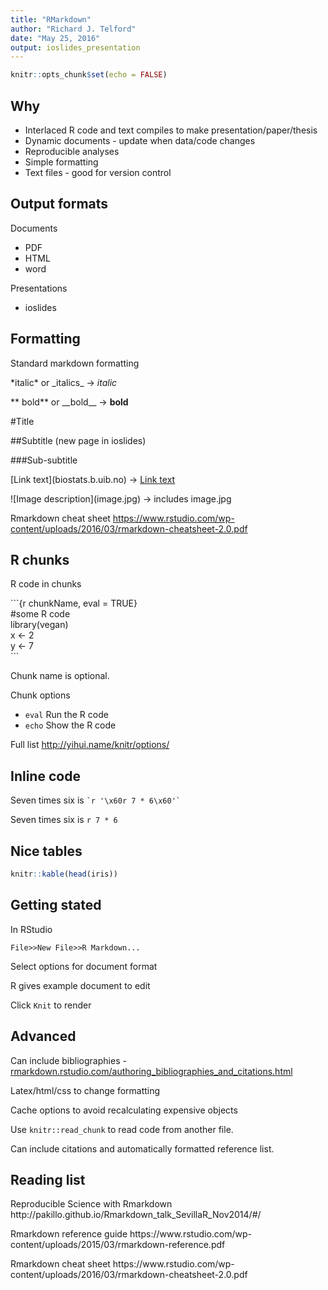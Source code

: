 ```yaml
---
title: "RMarkdown"
author: "Richard J. Telford"
date: "May 25, 2016"
output: ioslides_presentation
---
```


```r
knitr::opts_chunk$set(echo = FALSE)
```
## Why

 - Interlaced R code and text compiles to make presentation/paper/thesis 
 - Dynamic documents - update when data/code changes
 - Reproducible analyses
 - Simple formatting
 - Text files - good for version control

## Output formats

Documents

 - PDF
 - HTML
 - word

Presentations

 - ioslides

## Formatting

Standard markdown formatting

\*italic\* or \_italics\_ -> *italic*

\*\* bold\*\* or \_\_bold\_\_ -> **bold** 

\#Title

\#\#Subtitle (new page in ioslides)

\#\#\#Sub-subtitle 

\[Link text](biostats.b.uib.no) -> [Link text](biostats.b.uib.no)

\!\[Image description](image.jpg)  -> includes image.jpg
 
Rmarkdown cheat sheet
[https://www.rstudio.com/wp-content/uploads/2016/03/rmarkdown-cheatsheet-2.0.pdf
](https://www.rstudio.com/wp-content/uploads/2016/03/rmarkdown-cheatsheet-2.0.pdf)


## R chunks

R code in chunks

\```{r chunkName, eval = TRUE}  
#some R code  
library(vegan)  
x <- 2  
y <- 7  
\```

Chunk name is optional.

Chunk options

 - `eval` Run the R code
 - `echo` Show the R code

Full list [http://yihui.name/knitr/options/](http://yihui.name/knitr/options/)

## Inline code

Seven times six is `` `r '\x60r 7 * 6\x60'` ``

Seven times six is `r 7 * 6`

## Nice tables

```r
knitr::kable(head(iris))
```

## Getting stated

In RStudio

`File>>New File>>R Markdown...`

Select options for document format

R gives example document to edit

Click `Knit` to render

## Advanced

Can include bibliographies - [rmarkdown.rstudio.com/authoring_bibliographies_and_citations.html](http://rmarkdown.rstudio.com/authoring_bibliographies_and_citations.html)

Latex/html/css to change formatting

Cache options to avoid recalculating expensive objects

Use `knitr::read_chunk` to read code from another file.

Can include citations and automatically formatted reference list. 

## Reading list

Reproducible Science with Rmarkdown
http://pakillo.github.io/Rmarkdown_talk_SevillaR_Nov2014/#/

Rmarkdown reference guide https://www.rstudio.com/wp-content/uploads/2015/03/rmarkdown-reference.pdf

Rmarkdown cheat sheet
https://www.rstudio.com/wp-content/uploads/2016/03/rmarkdown-cheatsheet-2.0.pdf

